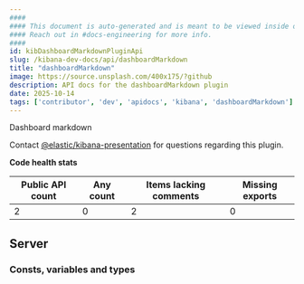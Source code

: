 ```yaml
---
####
#### This document is auto-generated and is meant to be viewed inside our experimental, new docs system.
#### Reach out in #docs-engineering for more info.
####
id: kibDashboardMarkdownPluginApi
slug: /kibana-dev-docs/api/dashboardMarkdown
title: "dashboardMarkdown"
image: https://source.unsplash.com/400x175/?github
description: API docs for the dashboardMarkdown plugin
date: 2025-10-14
tags: ['contributor', 'dev', 'apidocs', 'kibana', 'dashboardMarkdown']
---
```


Dashboard markdown

Contact [@elastic/kibana-presentation](https://github.com/orgs/elastic/teams/kibana-presentation) for questions regarding this plugin.

**Code health stats**

| Public API count  | Any count | Items lacking comments | Missing exports |
|-------------------|-----------|------------------------|-----------------|
| 2 | 0 | 2 | 0 |

## Server

### Consts, variables and types
<DocDefinitionList data={dashboardMarkdownObj.server.misc}/>

